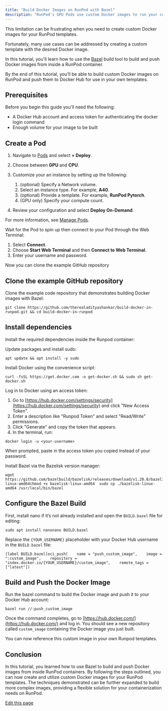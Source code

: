 ```yaml
---
title: "Build Docker Images on RunPod with Bazel"
description: "RunPod's GPU Pods use custom Docker images to run your code. This means you can't directly spin up your own Docker instance or build Docker containers on a GPU Pod. Tools like Docker Compose are also unavailable."
---
```


This limitation can be frustrating when you need to create custom Docker images for your RunPod templates.

Fortunately, many use cases can be addressed by creating a custom template with the desired Docker image.

In this tutorial, you'll learn how to use the [Bazel](https://bazel.build) build tool to build and push Docker images from inside a RunPod container.

By the end of this tutorial, you’ll be able to build custom Docker images on RunPod and push them to Docker Hub for use in your own templates.

## Prerequisites[​](#prerequisites "Direct link to Prerequisites")

Before you begin this guide you'll need the following:

* A Docker Hub account and access token for authenticating the docker login command
* Enough volume for your image to be built

## Create a Pod[​](#create-a-pod "Direct link to Create a Pod")

1. Navigate to [Pods](https://www.runpod.io/console/pods) and select **+ Deploy**.

2. Choose between **GPU** and **CPU**.

3. Customize your an instance by setting up the following:

   1. (optional) Specify a Network volume.
   2. Select an instance type. For example, **A40**.
   3. (optional) Provide a template. For example, **RunPod Pytorch**.
   4. (GPU only) Specify your compute count.

4. Review your configuration and select **Deploy On-Demand**.

For more information, see [Manage Pods](/pods/manage-pods#start-a-pod).

Wait for the Pod to spin up then connect to your Pod through the Web Terminal:

1. Select **Connect**.
2. Choose **Start Web Terminal** and then **Connect to Web Terminal**.
3. Enter your username and password.

Now you can clone the example GitHub repository

## Clone the example GitHub repository[​](#clone-the-example-github-repository "Direct link to Clone the example GitHub repository")

Clone the example code repository that demonstrates building Docker images with Bazel:

```
git clone https://github.com/therealadityashankar/build-docker-in-runpod.git && cd build-docker-in-runpod
```

## Install dependencies[​](#install-dependencies "Direct link to Install dependencies")

Install the required dependencies inside the Runpod container:

Update packages and install sudo:

```
apt update && apt install -y sudo
```

Install Docker using the convenience script:

```
curl -fsSL https://get.docker.com -o get-docker.sh && sudo sh get-docker.sh
```

Log in to Docker using an access token:

1. Go to [https://hub.docker.com/settings/security](https://hub.docker.com/settings/security) and click "New Access Token".
2. Enter a description like "Runpod Token" and select "Read/Write" permissions.
3. Click "Generate" and copy the token that appears.
4. In the terminal, run:

```
docker login -u <your-username>
```

When prompted, paste in the access token you copied instead of your password.

Install Bazel via the Bazelisk version manager:

```
wget https://github.com/bazelbuild/bazelisk/releases/download/v1.20.0/bazelisk-linux-amd64chmod +x bazelisk-linux-amd64  sudo cp ./bazelisk-linux-amd64 /usr/local/bin/bazel
```

## Configure the Bazel Build[​](#configure-the-bazel-build "Direct link to Configure the Bazel Build")

First, install nano if it’s not already installed and open the `BUILD.bazel` file for editing:

```
sudo apt install nanonano BUILD.bazel
```

Replace the `{YOUR_USERNAME}` placeholder with your Docker Hub username in the `BUILD.bazel` file:

```
[label BUILD.bazel]oci_push(    name = "push_custom_image",    image = ":custom_image",    repository = "index.docker.io/{YOUR_USERNAME}/custom_image",    remote_tags = ["latest"])
```

## Build and Push the Docker Image[​](#build-and-push-the-docker-image "Direct link to Build and Push the Docker Image")

Run the bazel command to build the Docker image and push it to your Docker Hub account:

```
bazel run //:push_custom_image
```

Once the command completes, go to [https://hub.docker.com/](https://hub.docker.com/) and log in. You should see a new repository called `custom_image` containing the Docker image you just built.

You can now reference this custom image in your own Runpod templates.

## Conclusion[​](#conclusion "Direct link to Conclusion")

In this tutorial, you learned how to use Bazel to build and push Docker images from inside RunPod containers. By following the steps outlined, you can now create and utilize custom Docker images for your RunPod templates. The techniques demonstrated can be further expanded to build more complex images, providing a flexible solution for your containerization needs on RunPod.

[Edit this page](https://github.com/runpod/docs/blob/main/docs/tutorials/pods/build-docker-images.md)
